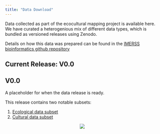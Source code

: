 ```yaml
---
title: "Data Download"
---
```



Data collected as part of the ecocultural mapping project is available here. We have curated a heterogenious mix of different data types, which is bundled as versioned releases using Zenodo. 

Details on how this data was prepared can be found in the [IMERSS bioinformatics github repository](https://github.com/IMERSS/imerss-bioinfo)



## Current Release: V0.0

## V0.0

A placeholder for when the data release is ready.

This release contains two notable subsets: 

1. [Ecological data subset <i class="fa-solid fa-arrow-up-right-from-square"></i>]()
2. [Cultural data subset <i class="fa-solid fa-arrow-up-right-from-square"></i>]()

:::: {.column-page style="text-align:center"}
![](files/icon_array.png)
::::

